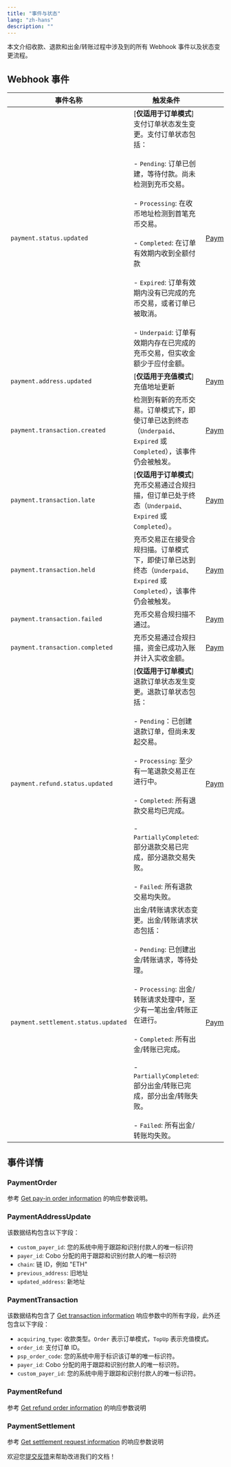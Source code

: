 ```yaml
---
title: "事件与状态"
lang: "zh-hans"
description: ""
---
```

本文介绍收款、退款和出金/转账过程中涉及到的所有 Webhook 事件以及状态变更流程。

## Webhook 事件

| 事件名称 | 触发条件 | 事件内容 |
|---------|---------|----------|
| `payment.status.updated` | [**仅适用于订单模式**]支付订单状态发生变更。支付订单状态包括：<br></br>- `Pending`: 订单已创建，等待付款。尚未检测到充币交易。<br></br>- `Processing`: 在收币地址检测到首笔充币交易。<br></br>- `Completed`: 在订单有效期内收到全额付款<br></br>- `Expired`: 订单有效期内没有已完成的充币交易，或者订单已被取消。<br></br>- `Underpaid`: 订单有效期内存在已完成的充币交易，但实收金额少于应付金额。 | [PaymentOrder](/v2_cn/payments/status-and-events#paymentorder) |
| `payment.address.updated` | [**仅适用于充值模式**]充值地址更新 | [PaymentAddressUpdate](/v2_cn/payments/status-and-events#paymentaddressupdate) |
| `payment.transaction.created` | 检测到有新的充币交易。订单模式下，即使订单已达到终态（`Underpaid`、`Expired` 或 `Completed`），该事件仍会被触发。 | [PaymentTransaction](/v2_cn/payments/status-and-events#paymenttransaction) |
| `payment.transaction.late` | [**仅适用于订单模式**]充币交易通过合规扫描，但订单已处于终态（`Underpaid`、`Expired` 或 `Completed`）。 | [PaymentTransaction](/v2_cn/payments/status-and-events#paymenttransaction) |
| `payment.transaction.held` | 充币交易正在接受合规扫描。订单模式下，即使订单已达到终态（`Underpaid`、`Expired` 或 `Completed`），该事件仍会被触发。 | [PaymentTransaction](/v2_cn/payments/status-and-events#paymenttransaction) |
| `payment.transaction.failed` | 充币交易合规扫描不通过。 | [PaymentTransaction](/v2_cn/payments/status-and-events#paymenttransaction) |
| `payment.transaction.completed` | 充币交易通过合规扫描，资金已成功入账并计入实收金额。| [PaymentTransaction](/v2_cn/payments/status-and-events#paymenttransaction) |
| `payment.refund.status.updated` | [**仅适用于订单模式**]退款订单状态发生变更。退款订单状态包括：<br></br>- `Pending`：已创建退款订单，但尚未发起交易。<br></br>- `Processing`: 至少有一笔退款交易正在进行中。<br></br>- `Completed`: 所有退款交易均已完成。<br></br>- `PartiallyCompleted`: 部分退款交易已完成，部分退款交易失败。<br></br>- `Failed`: 所有退款交易均失败。 | [PaymentRefund](/v2_cn/payments/status-and-events#paymentrefund) |
| `payment.settlement.status.updated` | 出金/转账请求状态变更。出金/转账请求状态包括：<br></br>- `Pending`: 已创建出金/转账请求，等待处理。<br></br>- `Processing`: 出金/转账请求处理中，至少有一笔出金/转账正在进行。<br></br>- `Completed`: 所有出金/转账已完成。<br></br>- `PartiallyCompleted`: 部分出金/转账已完成，部分出金/转账失败。<br></br>- `Failed`: 所有出金/转账均失败。| [PaymentSettlement](/v2_cn/payments/status-and-events#paymentsettlement) |

## 事件详情

### PaymentOrder
参考 [Get pay-in order information](/v2/api-references/payment/get-pay-in-order-information) 的响应参数说明。

### PaymentAddressUpdate

该数据结构包含以下字段：

- `custom_payer_id`: 您的系统中用于跟踪和识别付款人的唯一标识符
- `payer_id`: Cobo 分配的用于跟踪和识别付款人的唯一标识符
- `chain`: 链 ID，例如 "ETH"
- `previous_address`: 旧地址
- `updated_address`: 新地址

### PaymentTransaction

该数据结构包含了 [Get transaction information](/v2/api-references/transactions/get-transaction-information) 响应参数中的所有字段，此外还包含以下字段：

  - `acquiring_type`: 收款类型。`Order` 表示订单模式，`TopUp` 表示充值模式。
  - `order_id`: 支付订单 ID。
  - `psp_order_code`: 您的系统中用于标识该订单的唯一标识符。
  - `payer_id`: Cobo 分配的用于跟踪和识别付款人的唯一标识符。
  - `custom_payer_id`: 您的系统中用于跟踪和识别付款人的唯一标识符。

### PaymentRefund
参考 [Get refund order information](/v2/api-references/payment/get-refund-order-information) 的响应参数说明

### PaymentSettlement
参考 [Get settlement request information](/v2/api-references/payment/get-settlement-request-information) 的响应参数说明

<Tip>欢迎您[提交反馈](https://forms.zohopublic.com/cobo/form/DocumentFeedbackForm/formperma/QvLOhxJv1_JMsJ-1dleZ8Itb_7rzN-LtgvsDdxosoVI)来帮助改进我们的文档！</Tip>